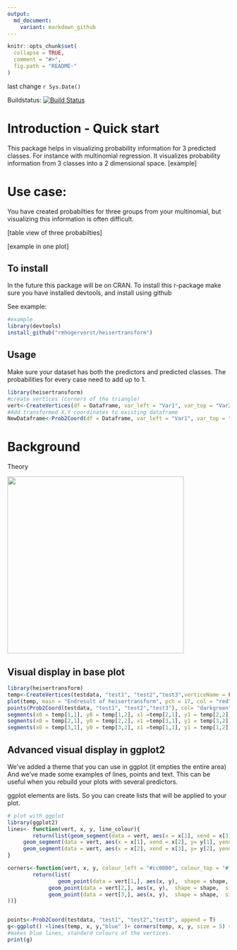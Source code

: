 ```yaml
---
output:
  md_document:
    variant: markdown_github
---
```


<!-- README.md is generated from README.Rmd. Please edit that file -->

```r
knitr::opts_chunk$set(
  collapse = TRUE,
  comment = "#>",
  fig.path = "README-"
)
```

last change `r Sys.Date()`

Buildstatus: [![Build Status](https://travis-ci.org/RMHogervorst/heisertransform.svg?branch=develop)](https://travis-ci.org/RMHogervorst/heisertransform)

# Introduction - Quick start
This package helps in visualizing probability information for 3 predicted classes.
For instance with multinomial regression. 
It visualizes probability information from 3 classes into a 2 dimensional space.
[example]

# Use case:
You have created probabilties for three groups from your multinomial, 
but visualizing this information is often difficult.

[table view of three probabilties]

[example in one plot]



## To install
In the future this package will be on CRAN. 
To install this r-package make sure you have installed devtools, and install 
using github

See example:

```r
#example
library(devtools)
install_github("rmhogervorst/heisertransform")
```


## Usage
Make sure your dataset has both the predictors and predicted classes. 
The probabilities for every case need to add up to 1. 

```r
library(heisertransform)
#create vertices (corners of the triangle)
vert<-CreateVertices(df = Dataframe, var_left = "Var1", var_top = "Var2",var_right = "Var3", verticeName = T)
#Add transformed X,Y coordinates to existing dataframe
NewDataframe<-Prob2Coord(df = Dataframe, var_left = "Var1", var_top = "Var2",var_right = "Var3", append = T)

```

# Background 
Theory

<img src="NOTINPACKAGE/files/triangle_movement.gif" height="400px" width="400px" />


## Visual display in base plot
```r
library(heisertransform)
temp<-CreateVertices(testdata, "test1", "test2","test3",verticeName = FALSE)
plot(temp, main = "Endresult of heisertransform", pch = 17, col = "red")
points(Prob2Coord(testdata, "test1", "test2","test3"), col= "darkgreen", pch = 19)
segments(x0 = temp[1,1], y0 = temp[1,2], x1 =temp[2,1], y1 = temp[2,2])
segments(x0 = temp[2,1], y0 = temp[2,2], x1 =temp[3,1], y1 = temp[3,2])
segments(x0 = temp[3,1], y0 = temp[3,2], x1 =temp[1,1], y1 = temp[1,2])
```

## Advanced visual display in ggplot2
We've added a theme that you can use in ggplot (it empties the entire area)
And we've made some examples of lines, points and text.
This can be useful when you rebuild your plots with several predictors.

ggplot elements are lists. So you can create lists that will be applied to your plot.

```r
# plot with ggplot
library(ggplot2)
lines<- function(vert, x, y, line_colour){
        return(list(geom_segment(data = vert, aes(x = x[1], xend = x[3], y= y[1], yend= y[3]), colour = line_colour ),
     geom_segment(data = vert, aes(x = x[1], xend = x[2], y= y[1], yend= y[2]), colour = line_colour ), #left to up
     geom_segment(data = vert, aes(x = x[2], xend = x[3], y= y[2], yend= y[3]), colour = line_colour )) )#right to up
}

corners<-function(vert, x, y, colour_left = "#cc0000", colour_top = "#ffca00", colour_right = "#00b300", shape = 17, size = 5, stroke = 2){
        return(list(
                geom_point(data = vert[1,], aes(x, y),  shape = shape,  size = size, stroke = stroke, colour = colour_left),
             geom_point(data = vert[2,], aes(x, y),  shape = shape,  size = size, stroke = stroke, colour = colour_top),
             geom_point(data = vert[3,], aes(x, y),  shape = shape,  size = size, stroke = stroke, colour = colour_right)
))}


points<-Prob2Coord(testdata, "test1", "test2","test3", append = T)
g<-ggplot() +lines(temp, x, y,"blue" )+ corners(temp, x, y, size = 5) + geom_point(data =points, aes(x,y, colour = cat)) + theme_minimal()
#makes blue lines, standard colours of the vertices.
print(g)
```

